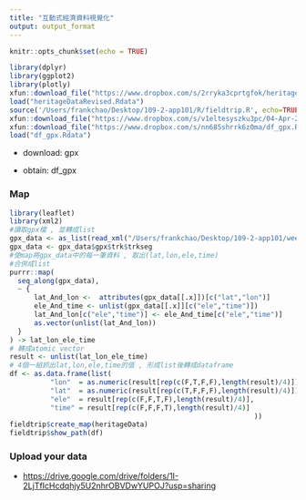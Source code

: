 ```yaml
---
title: "互動式經濟資料視覺化"
output: output_format
---
```


```r
knitr::opts_chunk$set(echo = TRUE)
```

```r
library(dplyr)
library(ggplot2)
library(plotly)
xfun::download_file("https://www.dropbox.com/s/2rryka3cprtgfok/heritageDataRevised.Rdata?dl=1", mode="wb")
load("heritageDataRevised.Rdata")
source('/Users/frankchao/Desktop/109-2-app101/R/fieldtrip.R', echo=TRUE)
xfun::download_file("https://www.dropbox.com/s/v1eltesyszku3pc/04-Apr-2021-1640.gpx?dl=1", mode="wb")
xfun::download_file("https://www.dropbox.com/s/nn685shrrk6z0ma/df_gpx.Rdata?dl=1", mode='wb')
load("df_gpx.Rdata")
```

  * download: gpx
  
  * obtain: df_gpx

### Map

```r
library(leaflet)
library(xml2)
#讀取gpx檔 , 並轉成list
gpx_data <- as_list(read_xml("/Users/frankchao/Desktop/109-2-app101/weekly_progress/frank/04-Apr-2021-1640.gpx"))  
gpx_data <- gpx_data$gpx$trk$trkseg
#使map將gpx_data中的每一筆資料 , 取出(lat,lon,ele,time)
#合併成list
purrr::map(
  seq_along(gpx_data),
  ~ {
      lat_And_lon <-  attributes(gpx_data[[.x]])[c("lat","lon")]
      ele_And_time <- unlist(gpx_data[[.x]][c("ele","time")])
      lat_And_lon[c("ele","time")] <- ele_And_time[c("ele","time")]
      as.vector(unlist(lat_And_lon))
  }
) -> lat_lon_ele_time
# 轉成atomic vector
result <- unlist(lat_lon_ele_time)
# 4個一組抓出lat,lon,ele,time的值 , 形成list後轉成dataframe
df <- as.data.frame(list(
          "lon"  = as.numeric(result[rep(c(F,T,F,F),length(result)/4)]),
          "lat"  = as.numeric(result[rep(c(T,F,F,F),length(result)/4)]),
          "ele"  = result[rep(c(F,F,T,F),length(result)/4)],
          "time" = result[rep(c(F,F,F,T),length(result)/4)]
                                                            ))
fieldtrip$create_map(heritageData)
fieldtrip$show_path(df)
```

### Upload your data

  * <https://drive.google.com/drive/folders/1I-2LjTfIcHcdqhjy5U2nhrOBVDwYUPOJ?usp=sharing>